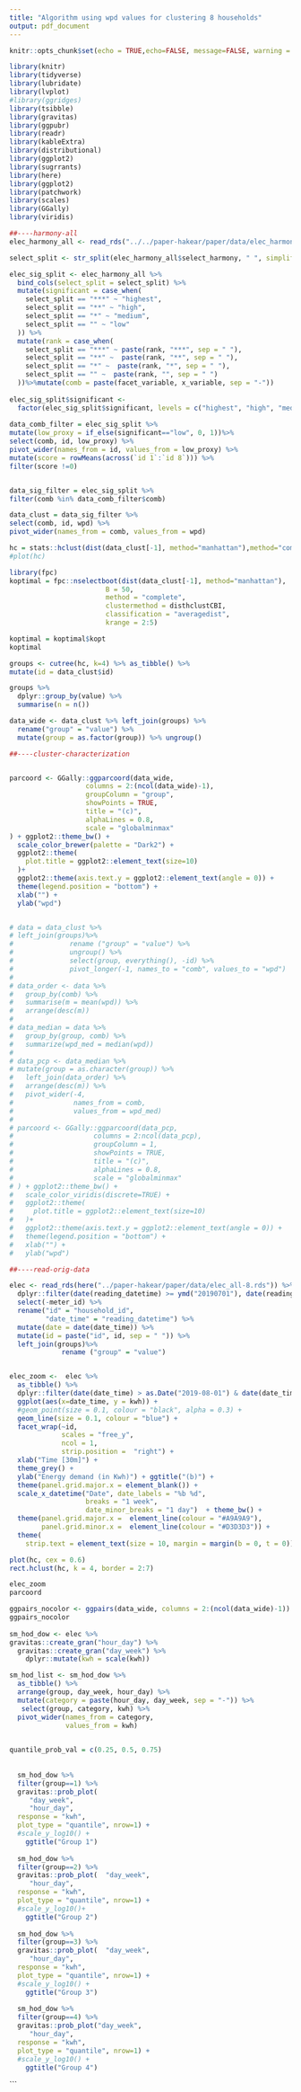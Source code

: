 ```yaml
---
title: "Algorithm using wpd values for clustering 8 households"
output: pdf_document
---
```


```r
knitr::opts_chunk$set(echo = TRUE,echo=FALSE, message=FALSE, warning = FALSE)
```

```r
library(knitr)
library(tidyverse)
library(lubridate)
library(lvplot)
#library(ggridges)
library(tsibble)
library(gravitas)
library(ggpubr)
library(readr)
library(kableExtra)
library(distributional)
library(ggplot2)
library(sugrrants)
library(here)
library(ggplot2)
library(patchwork)
library(scales)
library(GGally)
library(viridis)
```


```r

##----harmony-all
elec_harmony_all <- read_rds("../../paper-hakear/paper/data/elec_harmony_all.rds")

select_split <- str_split(elec_harmony_all$select_harmony, " ", simplify = TRUE)[,2]

elec_sig_split <- elec_harmony_all %>% 
  bind_cols(select_split = select_split) %>% 
  mutate(significant = case_when(
    select_split == "***" ~ "highest",
    select_split == "**" ~ "high",
    select_split == "*" ~ "medium",
    select_split == "" ~ "low"
  )) %>% 
  mutate(rank = case_when(
    select_split == "***" ~ paste(rank, "***", sep = " "),
    select_split == "**" ~  paste(rank, "**", sep = " "),
    select_split == "*" ~  paste(rank, "*", sep = " "),
    select_split == "" ~  paste(rank, "", sep = " ")
  ))%>%mutate(comb = paste(facet_variable, x_variable, sep = "-")) 
  
elec_sig_split$significant <- 
  factor(elec_sig_split$significant, levels = c("highest", "high", "medium", "low")) 
  
data_comb_filter = elec_sig_split %>% 
mutate(low_proxy = if_else(significant=="low", 0, 1))%>% 
select(comb, id, low_proxy) %>% 
pivot_wider(names_from = id, values_from = low_proxy) %>% 
mutate(score = rowMeans(across(`id 1`:`id 8`))) %>% 
filter(score !=0)


data_sig_filter = elec_sig_split %>% 
filter(comb %in% data_comb_filter$comb)

data_clust = data_sig_filter %>% 
select(comb, id, wpd) %>% 
pivot_wider(names_from = comb, values_from = wpd) 

hc = stats::hclust(dist(data_clust[-1], method="manhattan"),method="complete")
#plot(hc)

library(fpc)
koptimal = fpc::nselectboot(dist(data_clust[-1], method="manhattan"),
                        B = 50,
                        method = "complete",
                        clustermethod = disthclustCBI, 
                        classification = "averagedist",
                        krange = 2:5)

koptimal = koptimal$kopt
koptimal

groups <- cutree(hc, k=4) %>% as_tibble() %>% 
mutate(id = data_clust$id) 

groups %>% 
  dplyr::group_by(value) %>%  
  summarise(n = n())

data_wide <- data_clust %>% left_join(groups) %>%
  rename("group" = "value") %>% 
  mutate(group = as.factor(group)) %>% ungroup()

##----cluster-characterization


parcoord <- GGally::ggparcoord(data_wide,
                   columns = 2:(ncol(data_wide)-1),
                   groupColumn = "group",
                   showPoints = TRUE, 
                   title = "(c)",
                   alphaLines = 0.8,
                   scale = "globalminmax"
) + ggplot2::theme_bw() +
  scale_color_brewer(palette = "Dark2") + 
  ggplot2::theme(
    plot.title = ggplot2::element_text(size=10)
  )+
  ggplot2::theme(axis.text.y = ggplot2::element_text(angle = 0)) +
  theme(legend.position = "bottom") +
  xlab("") +
  ylab("wpd")


# data = data_clust %>% 
# left_join(groups)%>% 
#              rename ("group" = "value") %>% 
#              ungroup() %>% 
#              select(group, everything(), -id) %>% 
#              pivot_longer(-1, names_to = "comb", values_to = "wpd")
# 
# data_order <- data %>% 
#   group_by(comb) %>% 
#   summarise(m = mean(wpd)) %>% 
#   arrange(desc(m))
#   
# data_median = data %>% 
#   group_by(group, comb) %>% 
#   summarize(wpd_med = median(wpd))
# 
# data_pcp <- data_median %>% 
# mutate(group = as.character(group)) %>% 
#   left_join(data_order) %>% 
#   arrange(desc(m)) %>% 
#   pivot_wider(-4, 
#               names_from = comb, 
#               values_from = wpd_med) 
#              
# parcoord <- GGally::ggparcoord(data_pcp,
#                    columns = 2:ncol(data_pcp),
#                    groupColumn = 1,
#                    showPoints = TRUE, 
#                    title = "(c)",
#                    alphaLines = 0.8,
#                    scale = "globalminmax"
# ) + ggplot2::theme_bw() +
#   scale_color_viridis(discrete=TRUE) + 
#   ggplot2::theme(
#     plot.title = ggplot2::element_text(size=10)
#   )+
#   ggplot2::theme(axis.text.y = ggplot2::element_text(angle = 0)) +
#   theme(legend.position = "bottom") +
#   xlab("") +
#   ylab("wpd")
```


```r
##----read-orig-data

elec <- read_rds(here("../paper-hakear/paper/data/elec_all-8.rds")) %>% 
  dplyr::filter(date(reading_datetime) >= ymd("20190701"), date(reading_datetime) < ymd("20191231"), meter_id==1) %>% 
  select(-meter_id) %>% 
  rename("id" = "household_id",
         "date_time" = "reading_datetime") %>% 
  mutate(date = date(date_time)) %>% 
  mutate(id = paste("id", id, sep = " ")) %>% 
  left_join(groups)%>% 
             rename ("group" = "value")


elec_zoom <-  elec %>%
  as_tibble() %>% 
  dplyr::filter(date(date_time) > as.Date("2019-08-01") & date(date_time) < (as.Date("2019-09-30"))) %>%
  ggplot(aes(x=date_time, y = kwh)) +
  #geom_point(size = 0.1, colour = "black", alpha = 0.3) +
  geom_line(size = 0.1, colour = "blue") +
  facet_wrap(~id, 
             scales = "free_y",
             ncol = 1,
             strip.position =  "right") + 
  xlab("Time [30m]") + 
  theme_grey() + 
  ylab("Energy demand (in Kwh)") + ggtitle("(b)") +
  theme(panel.grid.major.x = element_blank()) +
  scale_x_datetime("Date", date_labels = "%b %d",
                   breaks = "1 week",
                   date_minor_breaks = "1 day")  + theme_bw() +
  theme(panel.grid.major.x =  element_line(colour = "#A9A9A9"),
        panel.grid.minor.x =  element_line(colour = "#D3D3D3")) +
  theme(
    strip.text = element_text(size = 10, margin = margin(b = 0, t = 0))) 

plot(hc, cex = 0.6)
rect.hclust(hc, k = 4, border = 2:7)

elec_zoom
parcoord

ggpairs_nocolor <- ggpairs(data_wide, columns = 2:(ncol(data_wide)-1))
ggpairs_nocolor
  
sm_hod_dow <- elec %>% 
gravitas::create_gran("hour_day") %>% 
  gravitas::create_gran("day_week") %>% 
    dplyr::mutate(kwh = scale(kwh))

sm_hod_list <- sm_hod_dow %>% 
  as_tibble() %>% 
  arrange(group, day_week, hour_day) %>% 
  mutate(category = paste(hour_day, day_week, sep = "-")) %>% 
   select(group, category, kwh) %>% 
  pivot_wider(names_from = category,
              values_from = kwh) 
 

quantile_prob_val = c(0.25, 0.5, 0.75)
  
  
  sm_hod_dow %>% 
  filter(group==1) %>% 
  gravitas::prob_plot(
     "day_week",
     "hour_day",
  response = "kwh",
  plot_type = "quantile", nrow=1) +
  #scale_y_log10() +
    ggtitle("Group 1")
  
  sm_hod_dow %>% 
  filter(group==2) %>% 
  gravitas::prob_plot(  "day_week",
     "hour_day",
  response = "kwh",
  plot_type = "quantile", nrow=1) +
  #scale_y_log10()+
    ggtitle("Group 2")
  
  sm_hod_dow %>% 
  filter(group==3) %>% 
  gravitas::prob_plot(  "day_week",
     "hour_day",
  response = "kwh",
  plot_type = "quantile", nrow=1) +
  #scale_y_log10() +
    ggtitle("Group 3")
  
  sm_hod_dow %>% 
  filter(group==4) %>% 
  gravitas::prob_plot("day_week",
     "hour_day",
  response = "kwh",
  plot_type = "quantile", nrow=1) +
  #scale_y_log10() +
    ggtitle("Group 4")
```
<!-- ncol_sm <- seq_len(ncol(sm_hod_list))[-ncol(sm_hod_list)] -->
<!-- nrow_sm <- seq_len(nrow(sm_hod_list)) -->

<!-- sm_hod_quantiles <- map(nrow_sm, function(x){ -->
<!--   map(ncol_sm, function(y){ -->
<!--    cell <- sm_hod_list[-1] %>%  -->
<!--    magrittr::extract(x, y) %>% unlist() -->
<!--    quantile(cell, prob = quantile_prob_val) -->
<!-- })  %>% bind_rows(.id = "categories_serial_id") -->
<!-- }) %>% bind_rows(.id = "group_id") -->

<!-- sm_hod_quantiles_cat <- map(nrow_sm, function(x){ -->
<!--   map(ncol_sm, function(y){ -->
<!--    cell <- sm_hod_list%>%  -->
<!--      dplyr::filter(group == x) %>%  -->
<!--      select(-c(1)) %>%  -->
<!--      magrittr::extract(y) %>%  -->
<!--      unlist() -->
<!--    quantile(cell, prob = quantile_prob_val) -->
<!-- })  %>% bind_rows(.id = "categories_serial_id") -->
<!-- }) %>% bind_rows(.id = "group_id") %>%  -->
<!--   mutate(group_id = as.integer(group_id), -->
<!--          categories_serial_id = as.integer(categories_serial_id)) -->

<!-- categories_ref_cat <- names(sm_hod_list)[-c(1)] %>% as_tibble() %>%  -->
<!--   mutate(categories_serial_id = as.character(row_number())) -->


<!-- data_heatmap <- sm_hod_quantiles %>%  -->
<!--   pivot_longer(-c(1, 2), names_to = "quantile_prob", values_to = "quantile_val") %>%  -->
<!--   left_join(categories_ref_cat) %>%  -->
<!--   rename("category" = "value") %>%  -->
<!--   select(-categories_serial_id) -->


<!-- data_heatmap %>%  -->
<!--   pivot_wider( names_from = quantile_prob,  -->
<!--                values_from = quantile_val) %>%  -->
<!--   ggplot(aes(x = category)) +  geom_ribbon(aes(ymin = `25%`,  -->
<!--                   ymax = `75%`), fill = "lightblue") + -->
<!--   geom_line(aes(y = `50%`)) + -->
<!--   facet_wrap(~group_id, ncol = 1, scales = "free_y", labeller = "label_both") + -->
<!--   theme_bw() + -->
<!--     theme(strip.text = element_text(size = 10, margin = margin(b = 0, t = 0))) -->

```

